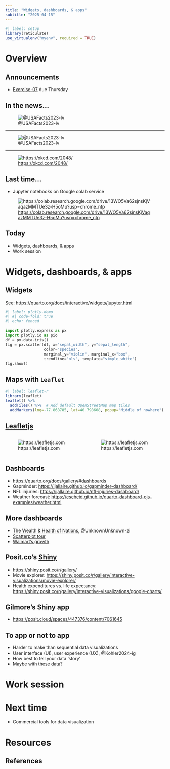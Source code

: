 ```yaml
---
title: "Widgets, dashboards, & apps"
subtitle: "2025-04-15"
---
```


```r
#| label: setup
library(reticulate)
use_virtualenv("myenv", required = TRUE)
```

<!-- # Prelude -->

# Overview

## Announcements

- [Exercise-07](../exercises/ex07-figs-w-python.qmd) [due]{.orange_due} Thursday

## In the news...

![@USAFacts2023-lv](../include/img/do-women-live-longer-than-men-usafacts.png)

---

![@USAFacts2023-lv](https://datawrapper.dwcdn.net/cr3AX/full.svg)

---

![<https://xkcd.com/2048/>](https://imgs.xkcd.com/comics/curve_fitting.png)

## Last time...

- Jupyter notebooks on Google colab service

![<https://colab.research.google.com/drive/13WO5Va62sjnsKjVaqazMMTUe3z-H5oMu?usp=chrome_ntp>](../include/img/gapminder-colab.png)

## Today

- Widgets, dashboards, & apps
- Work session

# Widgets, dashboards, & apps

## Widgets

See: <https://quarto.org/docs/interactive/widgets/jupyter.html>

<!-- ```{python} -->
<!-- #| label: leaflet-demo -->
<!-- #| code-fold: true -->
<!-- #| echo: fenced -->

<!-- from ipyleaflet import Map, Marker, basemaps, basemap_to_tiles -->
<!-- from IPython.display import display -->

<!-- sparks = (40.796834, -77.865786) -->
<!-- map = Map( -->
<!--   # basemap=basemap_to_tiles( -->
<!--   #   basemaps.NASAGIBS.ModisTerraTrueColorCR, "2017-04-08" -->
<!--   # ), -->
<!--   center=sparks, -->
<!--   zoom=4 -->
<!-- ) -->
<!-- marker = Marker(location=sparks, draggable=True) -->

<!-- map.add_control(marker) -->

<!-- display(map) -->
<!-- ``` -->

<!-- --- -->

```python
#| label: plotly-demo
#| #| code-fold: true
#| echo: fenced

import plotly.express as px
import plotly.io as pio
df = px.data.iris()
fig = px.scatter(df, x="sepal_width", y="sepal_length", 
                 color="species", 
                 marginal_y="violin", marginal_x="box", 
                 trendline="ols", template="simple_white")
fig.show()
```

## Maps with `Leaflet`

```r
#| label: leaflet-r
library(leaflet)
leaflet() %>%
  addTiles() %>%  # Add default OpenStreetMap map tiles
  addMarkers(lng=-77.868785, lat=40.798608, popup="Middle of nowhere")
```

## [Leafletjs](https://leafletjs.com)

:::: {.columns}
::: {.column width=50%}
![https://leafletjs.com](../include/img/leaflet-about.png)
:::
::: {.column width=50%}
![https://leafletjs.com](../include/img/leaflet.png)
:::
::::

## Dashboards

- <https://quarto.org/docs/gallery/#dashboards>
- Gapminder: <https://jjallaire.github.io/gapminder-dashboard/>
- NFL injuries: <https://jjallaire.github.io/nfl-injuries-dashboard/>
- Weather forecast: <https://cscheid.github.io/quarto-dashboard-ojs-examples/weather.html>

## {background-iframe="https://jjallaire.github.io/gapminder-dashboard/"}

## More dashboards

- [The Wealth & Health of Nations](https://observablehq.com/@mbostock/the-wealth-health-of-nations), @UnknownUnknown-zi
- [Scatterplot tour](https://observablehq.com/@d3/scatterplot-tour)
- [Walmart's growth](https://observablehq.com/@d3/walmarts-growth)

## Posit.co's [Shiny](https://shiny.posit.co)

- <https://shiny.posit.co/r/gallery/>
- Movie explorer: <https://shiny.posit.co/r/gallery/interactive-visualizations/movie-explorer/>
- Health expenditures vs. life expectancy: <https://shiny.posit.co/r/gallery/interactive-visualizations/google-charts/>

## Gilmore's Shiny app

- <https://posit.cloud/spaces/447376/content/7061645>

## To app or not to app

::: {.incremental}
- Harder to make than sequential data visualizations
- User interface (UI), user experience (UX), @Kohler2024-ig
- How best to tell your data 'story'
- Maybe with [these](https://play-project.org/KoBoToolbox/) data?
:::

# Work session

# Next time

- Commercial tools for data visualization

# Resources

## References
